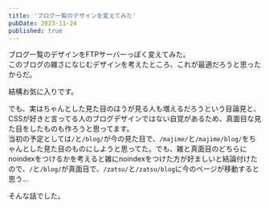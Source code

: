```yaml
---
title: 'ブログ一覧のデザインを変えてみた'
pubDate: 2023-11-24
published: true
---
```

ブログ一覧のデザインをFTPサーバーっぽく変えてみた。  
このブログの雑さになじむデザインを考えたところ、これが最適だろうと思ったからだ。

結構お気に入りです。

でも、実はちゃんとした見た目のほうが見る人も増えるだろうという目論見と、CSSが好きと言ってる人のブログデザインではない自覚があるため、真面目な見た目をしたものも作ろうと思ってます。  
当初の予定としては`/`と`/blog/`が今の見た目で、`/majime/`と`/majime/blog/`をちゃんとした見た目のものにしようと思ってた。でも、雑と真面目のどちらにnoindexをつけるかを考えると雑にnoindexをつけた方が好ましいと結論付けたので、`/`と`/blog/`が真面目で、`/zatsu/`と`/zatsu/blog`に今のページが移動すると思う...


そんな話でした。